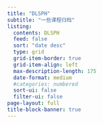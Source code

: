 ```yaml
---
title: "DLSPH"
subtitle: "一些课程归档" 
listing:
  contents: DLSPH
  feed: false
  sort: "date desc"
  type: grid
  grid-item-border: true
  grid-item-align: left
  max-description-length: 175
  date-format: medium
  #categories: numbered
  sort-ui: false
  filter-ui: false
page-layout: full
title-block-banner: true
---
```

